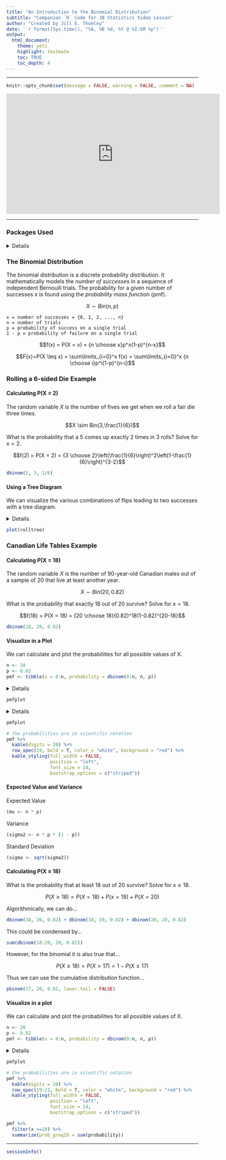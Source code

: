 ```yaml
---
title: "An Introduction to the Binomial Distribution"
subtitle: "Companion `R` Code for JB Statistics Video Lesson"
author: "Created by Jill E. Thomley"
date: '`r format(Sys.time(), "%A, %B %d, %Y @ %I:%M %p")`'
output: 
  html_document: 
    theme: yeti
    highlight: textmate
    toc: TRUE
    toc_depth: 4
---
```


***

```r
knitr::opts_chunk$set(message = FALSE, warning = FALSE, comment = NA)
```

<iframe width="560" height="315" src="https://www.youtube.com/embed/qIzC1-9PwQo" frameborder="0" allow="accelerometer; autoplay; clipboard-write; encrypted-media; gyroscope; picture-in-picture" allowfullscreen></iframe>

***

### **Packages Used**

<details>
```r
library(tidyverse)
library(data.tree)
library(knitr)
library(kableExtra)
```
</details>

### **The Binomial Distribution **

The binomial distribution is a discrete probability distribution. It mathematically models the *number of successes* in a sequence of independent Bernoulli trials. The probability for a given number of successes $x$ is found using the *probability mass function* (pmf).

$$X \sim Bin(n,p)$$

    x = number of successes = {0, 1, 2, ..., n}
    n = number of trials
    p = probability of success on a single trial
    1 - p = probability of failure on a single trial

$$f(x) = P(X = x) = {n \choose x}p^x(1-p)^{n-x}$$

$$F(x)=P(X \leq x) = \sum\limits_{i=0}^x f(x) = \sum\limits_{i=0}^x {n \choose i}p^i(1-p)^{n-i}$$

### **Rolling a 6-sided Die Example**

#### Calculating P(X = 2)

The random variable $X$ is the number of fives we get when we roll a fair die three times.

$$X \sim Bin(3,\frac{1}{6})$$

What is the probability that a 5 comes up exactly 2 times in 3 rolls? Solve for $x = 2$.

$$f(2) = P(X = 2) = {3 \choose 2}\left(\frac{1}{6}\right)^2\left(1-\frac{1}{6}\right)^{3-2}$$

```r
dbinom(2, 3, 1/6)
```

#### Using a Tree Diagram 

We can visualize the various combinations of flips leading to two successes with a tree diagram.

<details>
```r
rolltree <- Node$new("Sequence of 3 Trials")
   FA <- rolltree$AddChild("Success")
      FC <- FA$AddChild("Success")
         FG <- FC$AddChild("Success")
            SSS <- FG$AddChild("S S S")
         FH <- FC$AddChild("Failure")
            SSF <- FH$AddChild("S S F")
                SSF2 <- SSF$AddChild("2 Successes")
     FD <- FA$AddChild("Failure")
         FI <- FD$AddChild("Success")
            SFS <- FI$AddChild("S F S")
                SFS2 <- SFS$AddChild("2 Successes")
         FJ <- FD$AddChild("Failure")
            SFF <- FJ$AddChild("S F F")
   FB <- rolltree$AddChild("Failure")
      FE <- FB$AddChild("Success")
         FG <- FE$AddChild("Success")
            FSS <- FG$AddChild("F S S")
                FSS2 <- FSS$AddChild("2 Successes")
         FH <- FE$AddChild("Failure")
            FSF <- FH$AddChild("F S F")
      FF <- FB$AddChild("Failure")
         FG <- FF$AddChild("Success")
            FFS <- FG$AddChild("F F S")
         FH <- FF$AddChild("Failure")
            FFF <- FH$AddChild("F F F")

SetGraphStyle(rolltree, rankdir = "TB")
SetNodeStyle(rolltree, 
             style = "filled, rounded", 
             shape = "box", 
             fillcolor = "lightblue",
             fontcolor = "black")
```
</details>

```r
plot(rolltree)
```

### **Canadian Life Tables Example**

#### Calculating P(X = 18)

The random variable $X$ is the number of 90-year-old Canadian males out of a sample of 20 that live at least another year.

$$X \sim Bin(20, 0.82)$$

What is the probability that exactly 18 out of 20 survive? Solve for $x = 18$.

$$f(18) = P(X = 18) = {20 \choose 18}(0.82)^18(1-0.82)^{20-18}$$

```r
dbinom(18, 20, 0.82)
```

#### Visualize in a Plot

We can calculate and plot the probabilities for all possible values of X. 

```r
n <- 20
p <- 0.82
pmf <- tibble(x = 0:n, probability = dbinom(0:n, n, p))
```

<details>
```r
pmfplot <- ggplot(pmf, aes(x = x, y = probability)) +
  geom_col(width = 1, color = "black", fill = "lightblue") +
  scale_x_continuous(breaks = seq(from = 0, to = n, by = 2)) +
  labs(title = "How many 90-year old Canadian men will survive at least another year?",
       subtitle = "number of survivors from a random sample of 20 men = X ~ Bin(20, 0.82)",
       x = "Number That Survive for at Least Another Year", 
       y = "Probability") +
  theme_linedraw()
```
</details>

```r
pmfplot
```

<details>
```r
pmfplot <- ggplot(pmf, aes(x = x, y = probability)) +
  geom_col(width = 1, color = "black", 
           fill = c(rep("lightblue", 18), "red", rep("lightblue", 2))) +
  scale_x_continuous(breaks = seq(from = 0, to = n, by = 2)) +
  labs(title = "How many 90-year old Canadian men will survive at least another year?",
       subtitle = "X ~ Bin(20, 0.82), with P(X = 18) shaded in red",
       x = "Number That Survive for at Least Another Year", 
       y = "Probability") +
  theme_linedraw()
```
</details>

```r
pmfplot
```

```r
# the probabilities are in scientific notation
pmf %>% 
  kable(digits = 20) %>% 
  row_spec(19, bold = T, color = "white", background = "red") %>% 
  kable_styling(full_width = FALSE, 
                position = "left", 
                font_size = 14,
                bootstrap_options = c("striped"))
```

#### Expected Value and Variance

Expected Value

```r
(mu <- n * p)
```

Variance

```r
(sigma2 <- n * p * (1 - p))
```

Standard Deviation

```r
(sigma <- sqrt(sigma2))
```

#### Calculating P(X &GreaterEqual; 18)

What is the probability that at least 18 out of 20 survive? Solve for $x \geq 18$.

$$P(X \geq 18) = P(X = 18) + P(x = 19) + P(X = 20)$$

Algorithmically, we can do...

```r
dbinom(18, 20, 0.82) + dbinom(18, 19, 0.82) + dbinom(20, 20, 0.82)
```

This could be condensed by...

```r
sum(dbinom(18:20, 20, 0.82))
```

However, for the binomial it is also true that...

$$P(X \geq 18) = P(X > 17) = 1 - P(X \leq 17)$$

Thus we can use the cumulative distribution function...

```r
pbinom(17, 20, 0.82, lower.tail = FALSE)
```

#### Visualize in a plot

We can calculate and plot the probabilities for all possible values of X. 

```r
n <- 20
p <- 0.82
pmf <- tibble(x = 0:n, probability = dbinom(0:n, n, p))
```

<details>
```r
pmfplot <- ggplot(pmf, aes(x = x, y = probability)) +
  geom_col(width = 1, color = "black", 
           fill = c(rep("lightblue", 18), rep("red", 3))) +
  scale_x_continuous(breaks = seq(from = 0, to = n, by = 2)) +
  labs(title = "How many 90-year old Canadian men will survive at least another year?",
       subtitle = "X ~ Bin(20, 0.82), with P(X > 17) shaded in red",
       x = "Number That Survive for at Least Another Year", 
       y = "Probability") +
  theme_linedraw()
```
</details>

```r
pmfplot
```

```r
# the probabilities are in scientific notation
pmf %>% 
  kable(digits = 20) %>% 
  row_spec(19:21, bold = T, color = "white", background = "red") %>% 
  kable_styling(full_width = FALSE, 
                position = "left", 
                font_size = 14,
                bootstrap_options = c("striped"))
```

```r
pmf %>% 
  filter(x >=18) %>% 
  summarize(prob_greq18 = sum(probability))
```


***
```r
sessionInfo()
```
